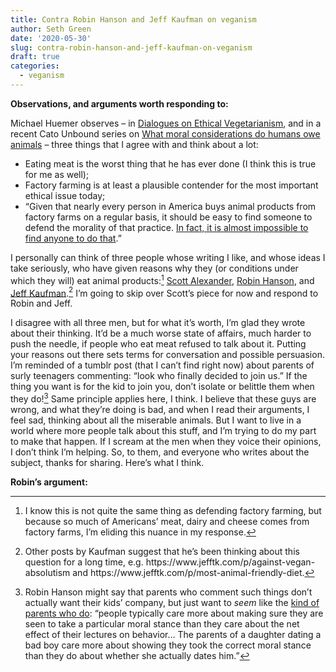 ```yaml
---
title: Contra Robin Hanson and Jeff Kaufman on veganism
author: Seth Green
date: '2020-05-30'
slug: contra-robin-hanson-and-jeff-kaufman-on-veganism
draft: true
categories:
  - veganism
---
```


**Observations, and arguments worth responding to:**

Michael Huemer observes -- in [Dialogues on Ethical Vegetarianism](https://books.google.com/books?hl=en&lr=&id=mPWODwAAQBAJ&oi=fnd&pg=PT10&dq=dialogues+on+ethical+vegetarianism&ots=fy_PWpCebw&sig=pAlFi9s6h1bqlvApmLTYt2k7W6M#v=onepage&q=dialogues%20on%20ethical%20vegetarianism&f=false), and in a recent Cato Unbound series on [What moral considerations do humans owe animals](https://www.cato-unbound.org/issues/february-2020/what-do-humans-owe-animals) -- three things that I agree with and think about a lot:

* Eating meat is the worst thing that he has ever done (I think this is true for me as well);
* Factory farming is at least a plausible contender for the most important ethical issue today;
* "Given that nearly every person in America buys animal products from factory farms on a regular basis, it should be easy to find someone to defend the morality of that practice. [In fact, it is almost impossible to find anyone to do that](https://www.cato-unbound.org/2020/02/24/michael-huemer/replies-lamey-skoble-klein)." 

I personally can think of three people whose writing I like, and whose ideas I take seriously, who have given reasons why they (or conditions under which they will) eat animal products:[^1] [Scott Alexander](https://slatestarcodex.com/2015/09/23/vegetarianism-for-meat-eaters/), [Robin Hanson](http://mason.gmu.edu/~rhanson/meat.html), and [Jeff Kaufman](https://www.jefftk.com/p/why-im-not-vegan).[^2] I'm going to skip over Scott's piece for now and respond to Robin and Jeff.

I disagree with all three men, but for what it's worth, I'm glad they wrote about their thinking. It'd be a much worse state of affairs, much harder to push the needle, if people who eat meat refused to talk about it. Putting your reasons out there sets terms for conversation and possible persuasion. I'm reminded of a tumblr post (that I can't find right now) about parents of surly teenagers commenting: "look who finally decided to join us." If the thing you want is for the kid to join you, don't isolate or belittle them when they do![^3] Same principle applies here, I think. I believe that these guys are wrong, and what they're doing is bad, and when I read their arguments, I feel sad, thinking about all the miserable animals. But I want to live in a world where more people talk about this stuff, and I'm trying to do my part to make that happen. If I scream at the men when they voice their opinions, I don't think I'm helping. So, to them, and everyone who writes about the subject, thanks for sharing. Here's what I think.

**Robin's argument:**

[^1]: I know this is not quite the same thing as defending factory farming, but because so much of Americans' meat, dairy and cheese comes from factory farms, I'm eliding this nuance in my response.
[^2]: Other posts by Kaufman suggest that he's been thinking about this question for a long time, e.g. https://www.jefftk.com/p/against-vegan-absolutism and https://www.jefftk.com/p/most-animal-friendly-diet.
[^3]: Robin Hanson might say that parents who comment such things don't actually want their kids' company, but just want to _seem_ like the [kind of parents who do](http://www.overcomingbias.com/2016/03/cant-stop-lecturing.html): "people typically care more about making sure they are seen to take a particular moral stance than they care about the net effect of their lectures on behavior... The parents of a daughter dating a bad boy care more about showing they took the correct moral stance than they do about whether she actually dates him."